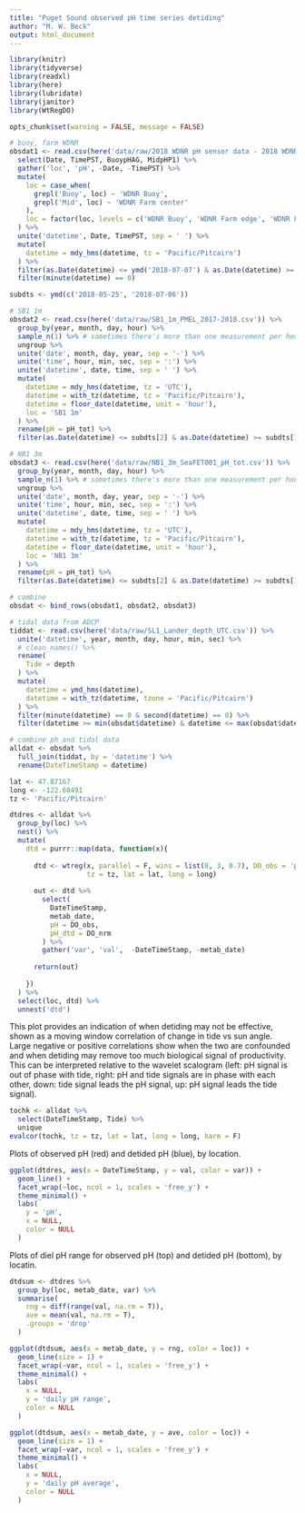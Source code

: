 ```yaml
---
title: "Puget Sound observed pH time series detiding"
author: "M. W. Beck"
output: html_document
---
```

  
```r
library(knitr)
library(tidyverse)
library(readxl)
library(here)
library(lubridate)
library(janitor)
library(WtRegDO)

opts_chunk$set(warning = FALSE, message = FALSE)

# buoy, farm WDNR
obsdat1 <- read.csv(here('data/raw/2018 WDNR pH sensor data - 2018 WDNR pH sensor data.csv.csv')) %>% 
  select(Date, TimePST, BuoypHAG, MidpHP1) %>% 
  gather('loc', 'pH', -Date, -TimePST) %>% 
  mutate(
    loc = case_when(
      grepl('Buoy', loc) ~ 'WDNR Buoy', 
      grepl('Mid', loc) ~ 'WDNR Farm center'
    ), 
    loc = factor(loc, levels = c('WDNR Buoy', 'WDNR Farm edge', 'WDNR Farm center'))
  ) %>% 
  unite('datetime', Date, TimePST, sep = ' ') %>% 
  mutate(
    datetime = mdy_hms(datetime, tz = 'Pacific/Pitcairn')
  ) %>% 
  filter(as.Date(datetime) <= ymd('2018-07-07') & as.Date(datetime) >= ymd('2018-05-25')) %>% 
  filter(minute(datetime) == 0)

subdts <- ymd(c('2018-05-25', '2018-07-06'))

# SB1 1m
obsdat2 <- read.csv(here('data/raw/SB1_1m_PMEL_2017-2018.csv')) %>% 
  group_by(year, month, day, hour) %>% 
  sample_n(1) %>% # sometimes there's more than one measurement per hour
  ungroup %>% 
  unite('date', month, day, year, sep = '-') %>% 
  unite('time', hour, min, sec, sep = ':') %>% 
  unite('datetime', date, time, sep = ' ') %>% 
  mutate(
    datetime = mdy_hms(datetime, tz = 'UTC'), 
    datetime = with_tz(datetime, tz = 'Pacific/Pitcairn'),
    datetime = floor_date(datetime, unit = 'hour'),
    loc = 'SB1 1m'
  ) %>% 
  rename(pH = pH_tot) %>% 
  filter(as.Date(datetime) <= subdts[2] & as.Date(datetime) >= subdts[1])

# NB1 3m
obsdat3 <- read.csv(here('data/raw/NB1_3m_SeaFET001_pH_tot.csv')) %>% 
  group_by(year, month, day, hour) %>% 
  sample_n(1) %>% # sometimes there's more than one measurement per hour
  ungroup %>% 
  unite('date', month, day, year, sep = '-') %>% 
  unite('time', hour, min, sec, sep = ':') %>% 
  unite('datetime', date, time, sep = ' ') %>% 
  mutate(
    datetime = mdy_hms(datetime, tz = 'UTC'), 
    datetime = with_tz(datetime, tz = 'Pacific/Pitcairn'),
    datetime = floor_date(datetime, unit = 'hour'),
    loc = 'NB1 3m'
  ) %>% 
  rename(pH = pH_tot) %>% 
  filter(as.Date(datetime) <= subdts[2] & as.Date(datetime) >= subdts[1])

# combine
obsdat <- bind_rows(obsdat1, obsdat2, obsdat3)

# tidal data from ADCP
tiddat <- read.csv(here('data/raw/SL1_Lander_depth_UTC.csv')) %>%
  unite('datetime', year, month, day, hour, min, sec) %>% 
  # clean_names() %>%
  rename( 
    Tide = depth
  ) %>% 
  mutate(
    datetime = ymd_hms(datetime), 
    datetime = with_tz(datetime, tzone = 'Pacific/Pitcairn')
  ) %>% 
  filter(minute(datetime) == 0 & second(datetime) == 0) %>% 
  filter(datetime >= min(obsdat$datetime) & datetime <= max(obsdat$datetime))

# combine ph and tidal data
alldat <- obsdat %>% 
  full_join(tiddat, by = 'datetime') %>% 
  rename(DateTimeStamp = datetime) 

lat <- 47.87167
long <- -122.60491
tz <- 'Pacific/Pitcairn'

dtdres <- alldat %>% 
  group_by(loc) %>% 
  nest() %>% 
  mutate(
    dtd = purrr::map(data, function(x){
      
      dtd <- wtreg(x, parallel = F, wins = list(8, 3, 0.7), DO_obs = 'pH', 
                   tz = tz, lat = lat, long = long)
      
      out <- dtd %>% 
        select(
          DateTimeStamp, 
          metab_date,
          pH = DO_obs, 
          pH_dtd = DO_nrm
        ) %>% 
        gather('var', 'val',  -DateTimeStamp, -metab_date) 
      
      return(out)
      
    })
  ) %>% 
  select(loc, dtd) %>% 
  unnest('dtd')
```

This plot provides an indication of when detiding may not be effective, shown as a moving window correlation of change in tide vs sun angle. Large negative or positive correlations show when the two are confounded and when detiding may remove too much biological signal of productivity. This can be interpreted relative to the wavelet scalogram (left: pH signal is out of phase with tide, right: pH and tide signals are in phase with each other, down: tide signal leads the pH signal, up: pH signal leads the tide signal).

```r
tochk <- alldat %>% 
  select(DateTimeStamp, Tide) %>% 
  unique
evalcor(tochk, tz = tz, lat = lat, long = long, harm = F)
```

Plots of observed pH (red) and detided pH (blue), by location. 

```r
ggplot(dtdres, aes(x = DateTimeStamp, y = val, color = var)) +
  geom_line() +
  facet_wrap(~loc, ncol = 1, scales = 'free_y') +
  theme_minimal() + 
  labs(
    y = 'pH', 
    x = NULL, 
    color = NULL
  )
```

Plots of diel pH range for observed pH (top) and detided pH (bottom), by locatin.

```r
dtdsum <- dtdres %>% 
  group_by(loc, metab_date, var) %>% 
  summarise(
    rng = diff(range(val, na.rm = T)), 
    ave = mean(val, na.rm = T),
    .groups = 'drop'
  )

ggplot(dtdsum, aes(x = metab_date, y = rng, color = loc)) +
  geom_line(size = 1) + 
  facet_wrap(~var, ncol = 1, scales = 'free_y') +
  theme_minimal() + 
  labs(
    x = NULL, 
    y = 'daily pH range', 
    color = NULL
  )

ggplot(dtdsum, aes(x = metab_date, y = ave, color = loc)) +
  geom_line(size = 1) + 
  facet_wrap(~var, ncol = 1, scales = 'free_y') +
  theme_minimal() + 
  labs(
    x = NULL, 
    y = 'daily pH average', 
    color = NULL
  )

```
